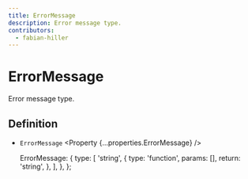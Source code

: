 ```yaml
---
title: ErrorMessage
description: Error message type.
contributors:
  - fabian-hiller
---
```



# ErrorMessage

Error message type.

## Definition

- `ErrorMessage` <Property {...properties.ErrorMessage} />

  ErrorMessage: {
    type: [
      'string',
      {
        type: 'function',
        params: [],
        return: 'string',
      },
    ],
  },
};
